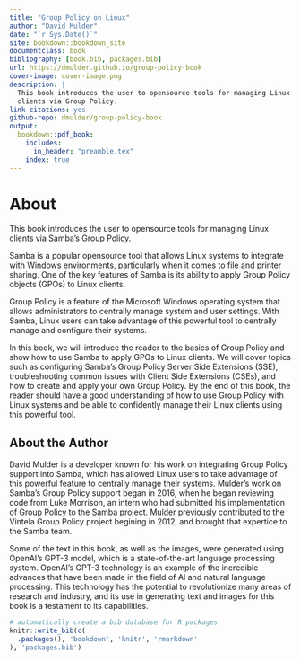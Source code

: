 ```yaml
--- 
title: "Group Policy on Linux"
author: "David Mulder"
date: "`r Sys.Date()`"
site: bookdown::bookdown_site
documentclass: book
bibliography: [book.bib, packages.bib]
url: https://dmulder.github.io/group-policy-book
cover-image: cover-image.png
description: |
  This book introduces the user to opensource tools for managing Linux
  clients via Group Policy.
link-citations: yes
github-repo: dmulder/group-policy-book
output:
  bookdown::pdf_book:
    includes:
      in_header: "preamble.tex"
    index: true
---
```


# About

This book introduces the user to opensource tools for managing Linux clients via Samba's Group Policy.

Samba is a popular opensource tool that allows Linux systems to integrate with Windows environments, particularly when it comes to file and printer sharing. One of the key features of Samba is its ability to apply Group Policy objects (GPOs) to Linux clients.

Group Policy is a feature of the Microsoft Windows operating system that allows administrators to centrally manage system and user settings. With Samba, Linux users can take advantage of this powerful tool to centrally manage and configure their systems.

In this book, we will introduce the reader to the basics of Group Policy and show how to use Samba to apply GPOs to Linux clients. We will cover topics such as configuring Samba's Group Policy Server Side Extensions (SSE), troubleshooting common issues with Client Side Extensions (CSEs), and how to create and apply your own Group Policy. By the end of this book, the reader should have a good understanding of how to use Group Policy with Linux systems and be able to confidently manage their Linux clients using this powerful tool.

## About the Author

David Mulder is a developer known for his work on integrating Group Policy support into Samba, which has allowed Linux users to take advantage of this powerful feature to centrally manage their systems. Mulder's work on Samba's Group Policy support began in 2016, when he began reviewing code from Luke Morrison, an intern who had submitted his implementation of Group Policy to the Samba project. Mulder previously contributed to the Vintela Group Policy project begining in 2012, and brought that expertice to the Samba team.

Some of the text in this book, as well as the images, were generated using OpenAI's GPT-3 model, which is a state-of-the-art language processing system. OpenAI's GPT-3 technology is an example of the incredible advances that have been made in the field of AI and natural language processing. This technology has the potential to revolutionize many areas of research and industry, and its use in generating text and images for this book is a testament to its capabilities.

```r
# automatically create a bib database for R packages
knitr::write_bib(c(
  .packages(), 'bookdown', 'knitr', 'rmarkdown'
), 'packages.bib')
```
